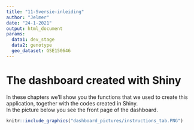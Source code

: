 ```yaml
---
title: "11-Sversie-inleiding"
author: "Jelmer"
date: "24-1-2021"
output: html_document
params:
  data1: dev_stage
  data2: genotype
  geo_dataset: GSE150646
---
```


# The dashboard created with Shiny

In these chapters we'll show you the functions that we used to create this application, together with the codes created in Shiny.  
In the picture below you see the front page of the dashboard. 
```r
knitr::include_graphics("dashboard_pictures/instructions_tab.PNG")
```
